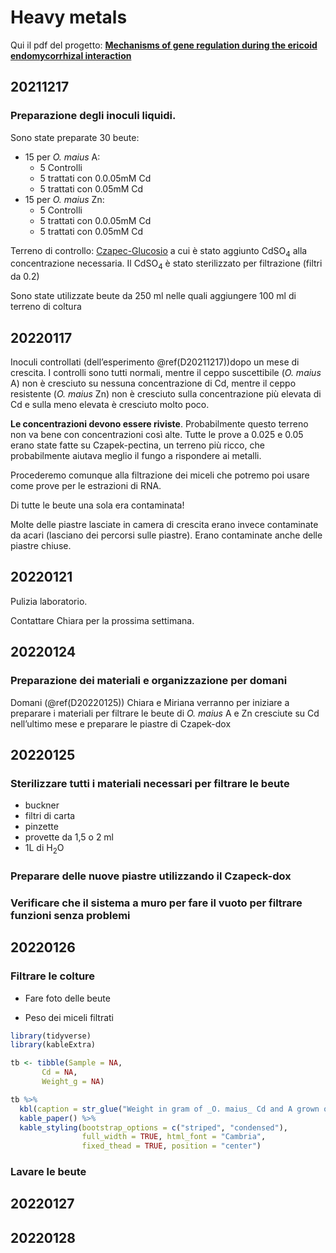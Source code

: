 # Heavy metals {#hm}

Qui il pdf del progetto: [**Mechanisms of gene regulation during the ericoid endomycorrhizal interaction**](Documents/CHIAPELLO_proposal.pdf)

## 20211217 {#D20211217}

### Preparazione degli inoculi liquidi. 

Sono state preparate 30 beute: 


- 15 per _O. maius_ A:
  - 5 Controlli 
  - 5 trattati con 0.0.05mM Cd
  - 5 trattati con 0.05mM Cd

- 15 per _O. maius_ Zn:
  - 5 Controlli 
  - 5 trattati con 0.0.05mM Cd
  - 5 trattati con 0.05mM Cd

Terreno di controllo: [Czapec-Glucosio](Documents/media1.pdf) a cui è stato aggiunto CdSO~4~ alla concentrazione necessaria. Il CdSO~4~ è stato sterilizzato per filtrazione (filtri da 0.2)

Sono state utilizzate beute da 250 ml nelle quali aggiungere 100 ml di terreno di coltura


## 20220117 {#D20220117}

Inoculi controllati (dell'esperimento \@ref(D20211217))dopo un mese di crescita. I controlli sono tutti normali, mentre il ceppo suscettibile (_O. maius_ A) non è cresciuto su nessuna concentrazione di Cd, mentre il ceppo resistente (_O. maius_ Zn) non è cresciuto sulla concentrazione più elevata di Cd e sulla meno elevata è cresciuto molto poco.

**Le concentrazioni devono essere riviste**. Probabilmente questo terreno non va bene con concentrazioni così alte. Tutte le prove a 0.025 e 0.05 erano state fatte su Czapek-pectina, un terreno più ricco, che probabilmente aiutava meglio il fungo a rispondere ai metalli.

Procederemo comunque alla filtrazione dei miceli che potremo poi usare come prove per le estrazioni di RNA.

Di tutte le beute una sola era contaminata!

Molte delle piastre lasciate in camera di crescita erano invece contaminate da acari (lasciano dei percorsi sulle piastre). Erano contaminate anche delle piastre chiuse. 

## 20220121 {#D20220121}

Pulizia laboratorio.

Contattare Chiara per la prossima settimana.

## 20220124 {#D20220124}

### Preparazione dei materiali e organizzazione per domani

Domani (\@ref(D20220125)) Chiara e Miriana verranno per iniziare a preparare i materiali per filtrare le beute di _O. maius_ A e Zn cresciute su Cd nell'ultimo mese e preparare le piastre di Czapek-dox


## 20220125 {#D20220125}

### Sterilizzare tutti i materiali necessari per filtrare le beute
  - buckner    
  - filtri di carta    
  - pinzette    
  - provette da 1,5 o 2 ml    
  - 1L di H~2~O    

### Preparare delle nuove piastre utilizzando il Czapeck-dox     

### Verificare che il sistema a muro per fare il vuoto per filtrare funzioni senza problemi

## 20220126 {#D20220126}

### Filtrare le colture

- Fare foto delle beute

- Peso dei miceli filtrati

```r
library(tidyverse)
library(kableExtra)

tb <- tibble(Sample = NA,
       Cd = NA,
       Weight_g = NA)

tb %>%
  kbl(caption = str_glue("Weight in gram of _O. maius_ Cd and A grown on different concentrations of Cd")) %>%
  kable_paper() %>%
  kable_styling(bootstrap_options = c("striped", "condensed"),
                full_width = TRUE, html_font = "Cambria",
                fixed_thead = TRUE, position = "center")

```

### Lavare le beute

## 20220127 {#D20220127}

## 20220128 {#D20220128}
